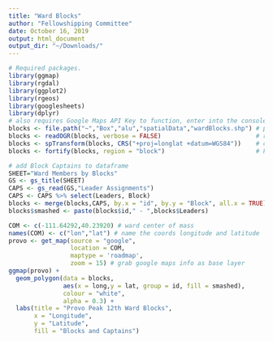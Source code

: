 ```yaml
---
title: "Ward Blocks"
author: "Fellowshipping Committee"
date: October 16, 2019
output: html_document
output_dir: "~/Downloads/"
---
```


```r
# Required packages.
library(ggmap)
library(rgdal)
library(ggplot2)
library(rgeos)
library(googlesheets)
library(dplyr)
# also requires Google Maps API Key to function, enter into the console via register_google
blocks <- file.path("~","Box","alu","spatialData","wardBlocks.shp") # path to ward blocks polygon file
blocks <- readOGR(blocks, verbose = FALSE)                          # read block boundaries shapefile
blocks <- spTransform(blocks, CRS("+proj=longlat +datum=WGS84"))    # convert to compatible coordinate reference system for google maps
blocks <- fortify(blocks, region = "block")                         # key block as region so it can be referenced

# add Block Captains to dataframe
SHEET="Ward Members by Blocks"
GS <- gs_title(SHEET)
CAPS <- gs_read(GS,"Leader Assignments")
CAPS <- CAPS %>% select(Leaders, Block)
blocks <- merge(blocks,CAPS, by.x = "id", by.y = "Block", all.x = TRUE)
blocks$smashed <- paste(blocks$id," - ",blocks$Leaders)

COM <- c(-111.64292,40.23920) # ward center of mass
names(COM) <- c("lon","lat") # name the coords longitude and latitude
provo <- get_map(source = "google",
                 location = COM,
                 maptype = 'roadmap',
                 zoom = 15) # grab google maps info as base layer
ggmap(provo) + 
  geom_polygon(data = blocks, 
               aes(x = long,y = lat, group = id, fill = smashed),
               colour = "white",
               alpha = 0.3) +
  labs(title = "Provo Peak 12th Ward Blocks",
       x = "Longitude",
       y = "Latitude",
       fill = "Blocks and Captains")
```